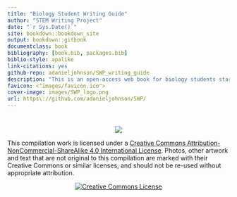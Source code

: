 ```yaml
--- 
title: "Biology Student Writing Guide"
author: "STEM Writing Project"
date: "`r Sys.Date()`"
site: bookdown::bookdown_site
output: bookdown::gitbook
documentclass: book
bibliography: [book.bib, packages.bib]
biblio-style: apalike
link-citations: yes
github-repo: adanieljohnson/SWP_writing_guide
description: "This is an open-access web book for biology students starting out in scientific writing. We developed and released it on a open platform so teachers can modify it to meet their particular needs. "
favicon: <"images/favicon.ico">
cover-image: images/SWP_logo.png
url: https\://github.com/adanieljohnson/SWP/
---
```

#  {-}
<center>

![](images/SWP_logo.png)

</center>

This compilation work is licensed under a [Creative Commons Attribution-NonCommercial-ShareAlike 4.0 International License](http://creativecommons.org/licenses/by-nc-sa/4.0/). Photos, other artwork and text that are not original to this compilation are marked with their Creative Commons or similar licenses, and should not be re-used without appropriate attribution. 

<center>

<a rel="license" href="http://creativecommons.org/licenses/by-nc-sa/4.0/"><img alt="Creative Commons License" style="border-width:0" src="https://i.creativecommons.org/l/by-nc-sa/4.0/88x31.png" /></a>

</center>
